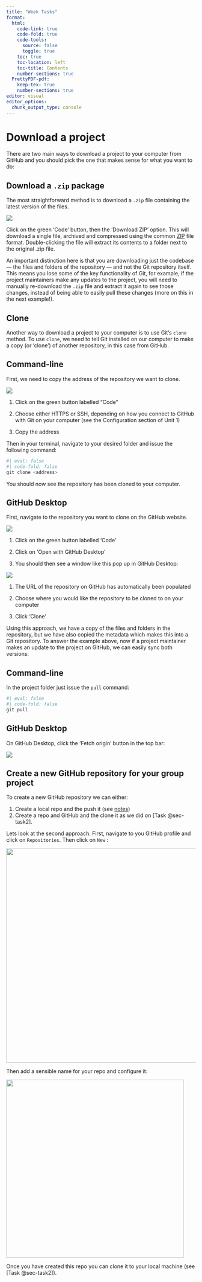 ```yaml
---
title: "Week Tasks"
format:
  html:    
    code-link: true
    code-fold: true
    code-tools:
      source: false
      toggle: true
    toc: true
    toc-location: left
    toc-title: Contents
    number-sections: true
  PrettyPDF-pdf:
    keep-tex: true
    number-sections: true
editor: visual
editor_options: 
  chunk_output_type: console
---
```


# Download a project

There are two main ways to download a project to your computer from GitHub and you should pick the one that makes sense for what you want to do:

## Download a `.zip` package {#sec-task1}

The most straightforward method is to download a `.zip` file containing the latest version of the files.

![](images/image22.png)

Click on the green 'Code' button, then the 'Download ZIP' option. This will download a single file, archived and compressed using the common [ZIP](https://en.wikipedia.org/wiki/ZIP_(file_format)) file format. Double-clicking the file will extract its contents to a folder next to the original .zip file.

An important distinction here is that you are downloading just the codebase --- the files and folders of the repository --- and not the Git repository itself. This means you lose some of the key functionality of Git, for example, if the project maintainers make any updates to the project, you will need to manually re-download the `.zip` file and extract it again to see those changes, instead of being able to easily pull these changes (more on this in the next example!).

## Clone {#sec-task2}

Another way to download a project to your computer is to use Git's `clone` method. To use `clone`, we need to tell Git installed on our computer to make a copy (or 'clone') of another repository, in this case from GitHub.

::: panel-tabset
## Command-line

First, we need to copy the address of the repository we want to clone.

![](images/image23.png)

1.  Click on the green button labelled "Code"

2.  Choose either HTTPS or SSH, depending on how you connect to GitHub with Git on your computer (see the Configuration section of Unit 1)

3.  Copy the address

Then in your terminal, navigate to your desired folder and issue the following command:

```r
#| eval: false
#| code-fold: false 
git clone <address>
```

You should now see the repository has been cloned to your computer.

## GitHub Desktop

First, navigate to the repository you want to clone on the GitHub website.

![](images/image24.png)

1.  Click on the green button labelled 'Code'

2.  Click on 'Open with GitHub Desktop'

3.  You should then see a window like this pop up in GitHub Desktop:

![](images/image25.png)

1.  The URL of the repository on GitHub has automatically been populated

2.  Choose where you would like the repository to be cloned to on your computer

3.  Click 'Clone'
:::

Using this approach, we have a copy of the files and folders in the repository, but we have also copied the metadata which makes this into a Git repository. To answer the example above, now if a project maintainer makes an update to the project on GitHub, we can easily sync both versions:

::: panel-tabset
## Command-line

In the project folder just issue the `pull` command:

```r
#| eval: false
#| code-fold: false 
git pull
```

## GitHub Desktop

On GitHub Desktop, click the 'Fetch origin' button in the top bar:

![](images/image26.png)
:::

## Create a new GitHub repository for your group project

To create a new GitHub repository we can either:

1.  Create a local repo and the push it (see [notes](index.qmd#sec-local_git))
2.  Create a repo and GitHub and the clone it as we did on [Task @sec-task2].

Lets look at the second approach. First, navigate to you GitHub profile and click on `Repositories`. Then click on `New` :

![](images/git_new.png){fig-align="center" width="568"}

Then add a sensible name for your repo and configure it:

![](images/git_new2.png){fig-align="center" width="472"}

Once you have created this repo you can clone it to your local machine (see [Task @sec-task2]).
